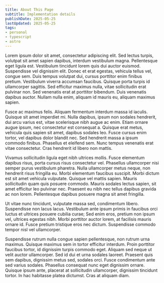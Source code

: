 ```yaml
---
title: About This Page
subtitle: Implementation details
publishDate: 2025-05-25
lastUpdated: 2025-05-25
tags:
- personal
- typescript
- astro
---
```


Lorem ipsum dolor sit amet, consectetur adipiscing elit. Sed lectus turpis, volutpat sit amet sapien dapibus, interdum vestibulum magna. Pellentesque eget ligula est. Vestibulum tincidunt lorem quis dui auctor euismod. Suspendisse vel dignissim elit. Donec et erat egestas, vehicula tellus vel, congue sem. Duis tempus volutpat dui, cursus porttitor enim finibus pretium. Vestibulum viverra accumsan faucibus. Quisque porta turpis id ullamcorper sagittis. Sed efficitur maximus nulla, vitae sollicitudin erat pulvinar non. Sed venenatis erat at porttitor bibendum. Duis venenatis dapibus auctor. Nullam nulla enim, aliquam id mauris eu, aliquam maximus sapien.

Fusce ac maximus felis. Aliquam fermentum interdum massa id iaculis. Quisque sit amet imperdiet mi. Nulla dapibus, ipsum non sodales hendrerit, dui arcu varius est, vitae scelerisque nibh augue ac enim. Etiam ornare augue ipsum, nec consectetur est consequat a. Quisque erat metus, vehicula quis sapien sit amet, dapibus sodales leo. Fusce cursus enim tortor, vel dapibus dolor blandit nec. Sed hendrerit massa a ipsum commodo finibus. Phasellus et eleifend sem. Nunc tempus venenatis erat vitae consectetur. Cras hendrerit id libero non mattis.

Vivamus sollicitudin ligula eget nibh ultrices mollis. Fusce elementum dapibus risus, porta cursus risus consectetur vel. Phasellus ullamcorper nisi semper purus vestibulum pharetra. Nulla ullamcorper metus neque, non hendrerit risus fringilla eu. Morbi elementum faucibus suscipit. Morbi dictum est sit amet vehicula vulputate. Quisque vel mattis sapien. Mauris sollicitudin quam quis posuere commodo. Mauris sodales lectus sapien, sit amet efficitur leo pulvinar nec. Praesent eu nibh nec tellus dapibus gravida ac non lorem. Pellentesque dapibus posuere magna sit amet fringilla.

Ut vitae nunc tincidunt, vulputate massa sed, condimentum libero. Suspendisse non lacus lacus. Vestibulum ante ipsum primis in faucibus orci luctus et ultrices posuere cubilia curae; Sed enim eros, pretium non ipsum vel, ultrices egestas nibh. Morbi porttitor auctor lorem, at facilisis mauris ornare id. Fusce pretium tristique eros nec dictum. Suspendisse commodo tempor nisl vel ullamcorper.

Suspendisse rutrum nulla congue sapien pellentesque, non rutrum urna maximus. Quisque maximus sem in tortor efficitur interdum. Proin porttitor faucibus tortor, id dignissim turpis commodo eget. Aliquam sed neque ut velit auctor ullamcorper. Sed id dui et urna sodales laoreet. Praesent quis sem dapibus, dignissim metus sed, sodales orci. Fusce condimentum ante sed varius sodales. Phasellus consequat nunc eget dignissim ornare. Quisque ipsum ante, placerat at sollicitudin ullamcorper, dignissim tincidunt tortor. In hac habitasse platea dictumst. Cras at aliquam diam.
